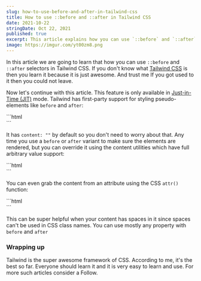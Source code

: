 ```yaml
---
slug: how-to-use-before-and-after-in-tailwind-css
title: How to use ::before and ::after in Tailwind CSS
date: 2021-10-22
stringDate: Oct 22, 2021
published: true
excerpt: This article explains how you can use `::before` and `::after` selectors in Tailwind CSS
image: https://imgur.com/yt00zm8.png
---
```


In this article we are going to learn that how you can use `::before` and `::after` selectors in Tailwind CSS. If you don't know what [Tailwind CSS](https://tailwindcss.com/) is then you learn it because it is just awesome. And trust me If you got used to it then you could not leave.

Now let's continue with this article. This feature is only available in [Just-in-Time (JIT)](https://tailwindcss.com/docs/just-in-time-mode) mode. Tailwind has first-party support for styling pseudo-elements like `before` and `after`:

<CodeTitle title="index.html" />
```html
<div
  class="before:absolute before:bg-blue-500 after:flex after:bg-blue-300"
></div>
```

It has `content: ""` by default so you don't need to worry about that. Any time you use a `before` or `after` variant to make sure the elements are rendered, but you can override it using the content utilities which have full arbitrary value support:

<CodeTitle title="index.html" />
```html
<div class="before:content-['hello'] before:block ..."></div>
```

You can even grab the content from an attribute using the CSS `attr()` function:

<CodeTitle title="index.html" />
```html
<div
  before="hello world"
  class="before:content-[attr(before)] before:block ..."
></div>
```

This can be super helpful when your content has spaces in it since spaces can't be used in CSS class names. You can use mostly any property with `before` and `after`

### Wrapping up

Tailwind is the super awesome framework of CSS. According to me, it's the best so far. Everyone should learn it and it is very easy to learn and use. For more such articles consider a Follow.
